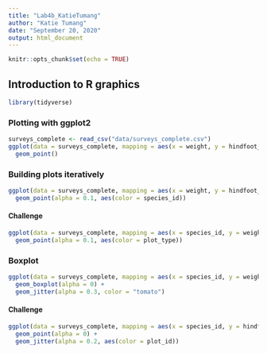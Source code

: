 ```yaml
---
title: "Lab4b_KatieTumang"
author: "Katie Tumang"
date: "September 20, 2020"
output: html_document
---
```


```r
knitr::opts_chunk$set(echo = TRUE)
```

## Introduction to R graphics

```r
library(tidyverse)
```

### Plotting with ggplot2
```r
surveys_complete <- read_csv("data/surveys_complete.csv")
ggplot(data = surveys_complete, mapping = aes(x = weight, y = hindfoot_length)) +
  geom_point()
```

### Building plots iteratively

```r
ggplot(data = surveys_complete, mapping = aes(x = weight, y = hindfoot_length)) + 
  geom_point(alpha = 0.1, aes(color = species_id))
```

#### Challenge

```r
ggplot(data = surveys_complete, mapping = aes(x = species_id, y = weight)) + 
  geom_point(alpha = 0.1, aes(color = plot_type))
```

### Boxplot
```r
ggplot(data = surveys_complete, mapping = aes(x = species_id, y = weight)) +
  geom_boxplot(alpha = 0) +
  geom_jitter(alpha = 0.3, color = "tomato")
```

#### Challenge
```r
ggplot(data = surveys_complete, mapping = aes(x = species_id, y = hindfoot_length)) +
  geom_point(alpha = 0) +
  geom_jitter(alpha = 0.2, aes(color = plot_id))
```
